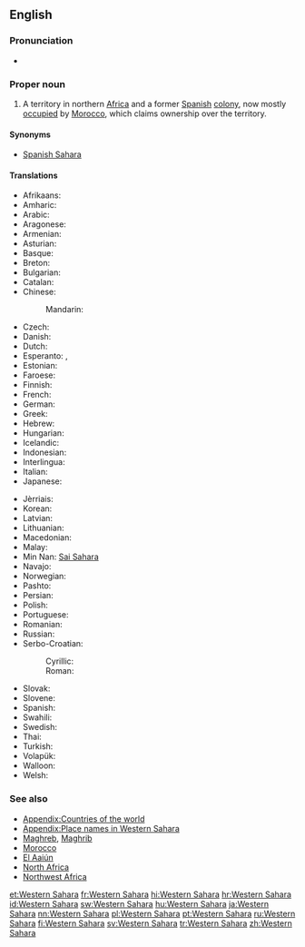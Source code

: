 ==English==
{{wikipedia}}
{{commons cat}}
{{wikivoyage}}
{{Wikinews|Portal:Western Sahara}}

===Pronunciation===
* {{audio|En-us-Western Sahara.ogg|Audio (US)}}

===Proper noun===
{{en-proper noun|head=[[western|Western]] [[Sahara]]}}

# A territory in northern [[Africa]] and a former [[Spain|Spanish]] [[colony]], now mostly [[occupation|occupied]] by [[Morocco]], which claims ownership over the territory.

====Synonyms====
* {{sense|territory}} [[Spanish Sahara]]

====Translations====
{{trans-top|a territory in northern Africa}}
* Afrikaans: {{t|af|Wes-Sahara}}
* Amharic: {{t|am|ምዕራባዊ ሣህራ}}
* Arabic: {{t|ar|الصحراء الغربية|f|tr=al-SaHraa’ al-gharbíyya}}
* Aragonese: {{t|an|Sajara Ozidental|m}}
* Armenian: {{t|hy|Արևմտյան Սահարա|tr=Arevmtyan Sahara}}
* Asturian: {{t|ast|Sahara Occidental|m}}
* Basque: {{t|eu|Mendebaldeko Sahara}}
* Breton: {{t|br|Sahara ar C'hornaoueg}}
* Bulgarian: {{t|bg|Западна Сахара|f|tr=Zapadna Sakhara}}
* Catalan: {{t|ca|Sàhara Occidental|m}}
* Chinese:
*: Mandarin: {{t+|cmn|西撒哈拉|tr=Xī-Sāhālā|sc=Hani}}
* Czech: {{t|cs|Západní Sahara|f}}
* Danish: {{t|da|Vestsahara}}
* Dutch: {{t|nl|Westelijke Sahara}}
* Esperanto: {{t|eo|Okcidenta Saharo}}, {{t|eo|Saharo Okcidenta}}
* Estonian: {{t|et|Lääne-Sahara}}
* Faroese: {{t|fo|Vestursahara|f|n}}
* Finnish: {{t|fi|Länsi-Sahara}}
* French: {{t+|fr|Sahara occidental|m}}
* German: {{t+|de|Westsahara|f}}
* Greek: {{t+|el|Δυτική Σαχάρα|f|tr=Dytikí Sahára}}
* Hebrew: {{t|he|סהרה המערבית|f|tr=Sahara ha-Ma'aravit}}
* Hungarian: {{t+|hu|Nyugat-Szahara}}
* Icelandic: {{t|is|Vestur-Sahara}}
* Indonesian: {{t|id|Sahara Barat}}
* Interlingua: {{t|ia|Sahara Occidental}}
* Italian: {{t|it|Sahara Occidentale|m}}
* Japanese: {{t|ja|西サハラ|tr=Nishi-Sahara}}
{{trans-mid}}
* Jèrriais: {{t|roa-jer|Sahara du Vouêt|m}}
* Korean: {{t+|ko|서사하라|tr=Seo-Sahara|sc=Hang}}
* Latvian: {{t|lv|Rietumsahāra}}
* Lithuanian: {{t+|lt|Vakarų Sachara}}
* Macedonian: {{t|mk|Западна Сахара|f|tr=Západna Sahára}}
* Malay: {{t|ms|Sahara Barat}}
* Min Nan: [[Sai Sahara]]
* Navajo: {{t|nv|Kéyah Sahééwa Eʼeʼaahjí Siʼánígíí}}
* Norwegian: {{t|no|Vest-Sahara}}
* Pashto: {{t|ps|لوېديځه صحارا|sc=ps-Arab}}
* Persian: {{t|fa|صحرای غربی|tr=sahâra gharbi}}
* Polish: {{t+|pl|Sahara Zachodnia|f}}
* Portuguese: {{t+|pt|Saara Ocidental|m}}
* Romanian: {{t|ro|Sahara Occidentală|f}}
* Russian: {{t|ru|Западная Сахара|f|tr=Západnaja Saxára}}
* Serbo-Croatian:
*: Cyrillic: {{t|sh|Западна Сахара|f}}
*: Roman: {{t|sh|Zapadna Sahara|f}}
* Slovak: {{t|sk|Západná Sahara|f}}
* Slovene: {{t|sl|Zahódna Sahára|f}}
* Spanish: {{t+|es|Sahara Occidental|m}}
* Swahili: {{t+|sw|Sahara Magharibi}}
* Swedish: {{t+|sv|Västsahara}}
* Thai: {{t|th|ซาฮาราตะวันตก|tr=saa-haa-raa-dtà-wan-dtòk }}
* Turkish: {{t+|tr|Batı Sahra}}
* Volapük: {{t|vo|Sahar Vesüdik}}
* Walloon: {{t|wa|Sara Coûtchantrece}}
* Welsh: {{t|cy|Gorllewin Sahara}}
{{trans-bottom}}

===See also===
* [[Appendix:Countries of the world]]
* [[Appendix:Place names in Western Sahara]]
* [[Maghreb]], [[Maghrib]]
* [[Morocco]]
* [[El Aaiún]]
* [[North Africa]]
* [[Northwest Africa]]

[[et:Western Sahara]]
[[fr:Western Sahara]]
[[hi:Western Sahara]]
[[hr:Western Sahara]]
[[id:Western Sahara]]
[[sw:Western Sahara]]
[[hu:Western Sahara]]
[[ja:Western Sahara]]
[[nn:Western Sahara]]
[[pl:Western Sahara]]
[[pt:Western Sahara]]
[[ru:Western Sahara]]
[[fi:Western Sahara]]
[[sv:Western Sahara]]
[[tr:Western Sahara]]
[[zh:Western Sahara]]
